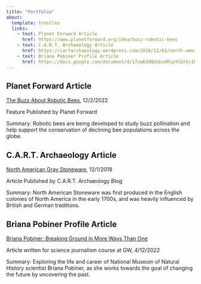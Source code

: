 ```yaml
---
title: "Portfolio"
about:
  template: trestles
  links:
    - text: Planet Forward Article
      href: https://www.planetforward.org/idea/buzz-robotic-bees
    - text: C.A.R.T. Archaeology Article
      href: https://cartarchaeology.wordpress.com/2018/12/01/north-american-gray-stoneware/
    - text: Briana Pobiner Profile Article
      href: https://docs.google.com/document/d/17zwEX9QUobvURcpYCGtbj1R74hXDZ8ztxpbR-5xWlx8/edit?usp=sharing
---
```


## Planet Forward Article

[The Buzz About Robotic Bees](https://www.planetforward.org/idea/buzz-robotic-bees), 12/2/2022

Feature Published by Planet Forward

Summary: Robotic bees are being developed to study buzz pollination and help support the conservation of declining bee populations across the globe.

## C.A.R.T. Archaeology Article

[North American Gray Stoneware](https://cartarchaeology.wordpress.com/2018/12/01/north-american-gray-stoneware/), 12/1/2018

Article Published by C.A.R.T. Archaeology Blog

Summary: North American Stoneware was first produced in the English colonies of North America in the early 1700s, and was heavily influenced by British and German traditions. 

## Briana Pobiner Profile Article

[Briana Pobiner: Breaking Ground in More Ways Than One](https://docs.google.com/document/d/17zwEX9QUobvURcpYCGtbj1R74hXDZ8ztxpbR-5xWlx8/edit)

Article written for science journalism course at GW, 4/12/2022

Summary: Exploring the life and career of National Museum of Natural History scientist Briana Pobiner, as she works towards the goal of changing the future by uncovering the past.
